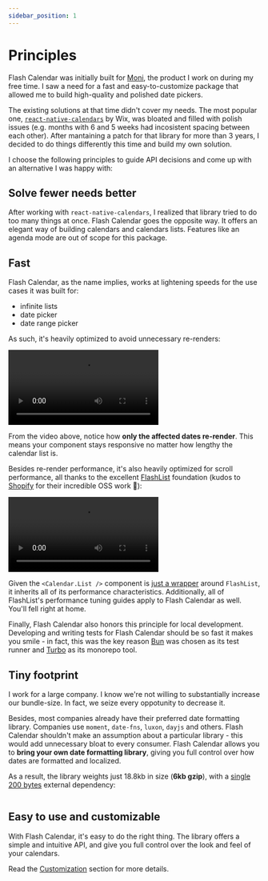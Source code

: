 ```yaml
---
sidebar_position: 1
---
```



# Principles

Flash Calendar was initially built for [Moni](https://apps.apple.com/br/app/moni-finan%C3%A7as-pessoais/id6462422147), the product I work on during my free time. I saw a need for a fast and easy-to-customize package that allowed me to build high-quality and polished date pickers.

The existing solutions at that time didn't cover my needs. The most popular one, [`react-native-calendars`](https://github.com/wix/react-native-calendars) by Wix, was bloated and filled with polish issues (e.g. months with 6 and 5 weeks had incosistent spacing between each other). After mantaining a patch for that library for more than 3 years, I decided to do things differently this time and build my own solution.

I choose the following principles to guide API decisions and come up with an alternative I was happy with:

## Solve fewer needs better

After working with `react-native-calendars`, I realized that library tried to do too many things at once. Flash Calendar goes the opposite way. It offers an elegant way of building calendars and calendars lists. Features like an agenda mode are out of scope for this package.

## Fast

Flash Calendar, as the name implies, works at lightening speeds for the use cases it was built for:

- infinite lists
- date picker
- date range picker

As such, it's heavily optimized to avoid unnecessary re-renders:

<video controls width={500}>
  <source src="/videos/rerender-demo.mp4" type="video/mp4" />
</video>

From the video above, notice how **only the affected dates re-render**. This means your component stays responsive no matter how lengthy the calendar list is.

Besides re-render performance, it's also heavily optimized for scroll performance, all thanks to the excellent [FlashList](https://shopify.github.io/flash-list) foundation (kudos to [Shopify](https://www.shopify.com/) for their incredible OSS work 🙏):

<video controls width={500}>
  <source src="/videos/scroll-performance-demo.mp4" type="video/mp4" />
</video>

Given the `<Calendar.List />` component is [just a wrapper](https://github.com/marceloprado/flash-calendar/blob/06c813b26b2f4527b3eaacaddfa424df26d42e61/packages/flash-calendar/src/components/CalendarList.tsx#L266-L281) around `FlashList`, it inherits all of its performance characteristics. Additionally, all of FlashList's performance tuning guides apply to Flash Calendar as well. You'll fell right at home.

Finally, Flash Calendar also honors this principle for local development. Developing and writing tests for Flash Calendar should be so fast it makes you smile - in fact, this was the key reason [Bun](https://bun.sh/) was chosen as its test runner and [Turbo](https://turbo.build/) as its monorepo tool.

## Tiny footprint

I work for a large company. I know we're not willing to substantially increase our bundle-size. In fact, we seize every oppotunity to decrease it.

Besides, most companies already have their preferred date formatting library. Companies use `moment`, `date-fns`, `luxon`, `dayjs` and others. Flash Calendar shouldn't make an assumption about a particular library - this would add unnecessary bloat to every consumer. Flash Calendar allows you to **bring your own date formatting library**, giving you full control over how dates are formatted and localized.

As a result, the library weights just 18.8kb in size (**6kb gzip**), with a [single 200 bytes](https://github.com/developit/mitt) external dependency:

<Image img={bundleSize} width={500} />

## Easy to use and customizable

With Flash Calendar, it's easy to do the right thing. The library offers a
simple and intuitive API, and give you full control over the look and feel of your calendars.

Read the [Customization](/fundamentals/customization) section for more details.
